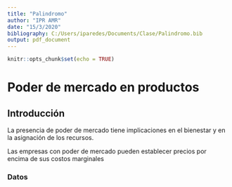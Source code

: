 ---
title: "Palindromo"
author: "IPR AMR"
date: "15/3/2020"
bibliography: C:/Users/iparedes/Documents/Clase/Palindromo.bib
output: pdf_document
---

```{r setup, include=FALSE}
knitr::opts_chunk$set(echo = TRUE)
```

# Poder de mercado en productos


## Introducción

La presencia de poder de mercado tiene implicaciones en el bienestar y en la asignación de los recursos. 

Las empresas con poder de mercado pueden establecer precios por encima de sus costos marginales

### Datos


